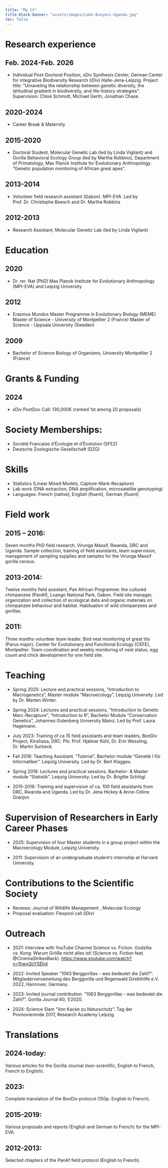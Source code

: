 ```yaml
---
title: "My CV"
title-block-banner: "assets/images/Lake-Bunyoni-Uganda.jpg"
toc: false
---
```


# **Research experience**

## **Feb. 2024-Feb. 2026**

-   Individual Post-Doctoral Position, sDiv Synthesis Center, German Center for integrative Biodiversity Research (iDiv) Halle-Jena-Leipzig. Project title: "Unraveling the relationship between genetic diversity, the latitudinal gradient in biodiversity, and life-history strategies". Supervision: Chloé Schmidt, Michael Gerth, Jonathan Chase.

## 2020-2024

-   Career Break & Maternity

## **2015-2020**

-   Doctoral Student, Molecular Genetic Lab (led by Linda Vigilant) and Gorilla Behavioral Ecology Group (led by Martha Robbins), Department of Primatology, Max Planck Institute for Evolutionary Anthropology. "Genetic population monitoring of African great apes".

## 2013-2014

-   Volunteer field research assistant (Gabon). MPI-EVA. Led by Prof. Dr. Christophe Boesch and Dr. Martha Robbins

## 2012-2013

-   Research Assistant, Molecular Genetic Lab (led by Linda Vigilant)

# Education

## 2020

-   Dr. rer. Nat (PhD) Max Planck Institute for Evolutionary Anthropology (MPI-EVA) and Leipzig University

## 2012

-   Erasmus Mundus Master Programme in Evolutionary Biology (MEME) Master of Science - University of Montpellier 2 (France) Master of Science - Uppsala University (Sweden)

## 2009

-   Bachelor of Science Biology of Organisms, University Montpellier 2 (France)

# Grants & Funding

## 2024

-   sDiv PostDoc Call: 130,000€ (ranked 1st among 20 proposals)

# Society Memberships:

-   Société Francaise d'Écologie et d'Évolution (SFE2)
-   Deutsche Zoologische Gesellschaft (DZG)

# Skills

-   Statistics (Linear Mixed Models, Capture-Mark-Recapture)
-   Lab work (DNA extraction, DNA amplification, microsatellite genotyping)
-   Languages: French (native), English (fluent), German (fluent)

# Field work

## 2015 – 2016:

Seven months PhD field research, Virunga Massif, Rwanda, DRC and Uganda. Sample collection, training of field assistants, team supervision, management of sampling supplies and samples for the Virunga Massif gorilla census.

## 2013-2014:

Twelve months field assistant, Pan African Programme: the cultured chimpanzee (PanAf), Loango National Park, Gabon. Field site manager, organization and collection of ecological data and organic materials on chimpanzee behaviour and habitat. Habituation of wild chimpanzees and gorillas.

## 2011:

Three months volunteer team leader. Bird nest monitoring of great tits (Parus major). Center for Evolutionary and Functional Ecology (CEFE), Montpellier. Team coordination and weekly monitoring of nest status, egg count and chick development for one field site.

# Teaching

-   Spring 2025: Lecture and practical sessions, “Introduction to Macrogenetics”, Master module “Macroecology”, Leipzig University. Led by Dr. Marten Winter.

-   Spring 2024: Lectures and practical sessions, “Introduction to Genetic Marc-Recapture”, “Introduction to R", Bachelor Module “Conservation Genetics”, Johannes Gutenberg University Mainz. Led by Prof. Laura Hagemann.

-   July 2023: Training of ca 15 field assistants and team leaders, BonDiv Project, Kinshasa, DRC. PIs: Prof. Hjalmar Kühl, Dr. Erin Wessling, Dr. Martin Surbeck.

-   Fall 2018: Teaching Assistant. “Tutorial”, Bachelor module “Genetik I für Informatiker”. Leipzig University. Led by Dr. Bert Klagges.

-   Spring 2018: Lectures and practical sessions. Bachelor- & Master module “Statistik”. Leipzig University. Led by Dr. Brigitte Schlögl.

-   2015-2016: Training and supervision of ca. 100 field assistants from DRC, Rwanda and Uganda. Led by Dr. Jena Hickey & Anne-Céline Granjon

# Supervision of Researchers in Early Career Phases

-   2025: Supervision of four Master students in a group project within the Macroecology Module, Leipzig University.

-   2011: Supervision of an undergraduate student’s internship at Harvard University.

# Contributions to the Scientific Society

-   Reviews: Journal of Wildlife Management , Molecular Ecology
-   Proposal evaluation: Flexpool call (iDiv)

# Outreach

-   2021: Interview with YouTube Channel Science vs. Fiction. Godzilla vs. Kong: Warum Größe nicht alles ist! (Science vs. Fiction feat. @CinemaStrikesBack). <https://www.youtube.com/watch?v=1hwxQcYSEh4>

-   2022: Invited Speaker “1063 Berggorillas - was bedeutet die Zahl?”. Mitgliederversammlung des Berggorilla und Regenwald Direkthilfe e.V. 2022, Hannover, Germany.

-   2023: Invited journal contribution. “1063 Berggorillas - was bedeutet die Zahl?”. Gorilla Journal 60, 1/2020.

-   2024: Science Slam “Von Kacke zu Naturschutz”. Tag der Promovierende 2017, Research Academy Leipzig.

# Translations

## 2024-today:

Various articles for the Gorilla Journal (non-scientific, English to French, French to English).

## 2023:

Complete translation of the BonDiv protocol (150p. English to French).

## 2015-2019:

Various proposals and reports (English and German to French) for the MPI-EVA.

## 2012-2013:

Selected chapters of the PanAf field protocol (English to French).
